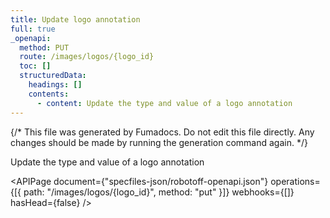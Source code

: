 ```yaml
---
title: Update logo annotation
full: true
_openapi:
  method: PUT
  route: /images/logos/{logo_id}
  toc: []
  structuredData:
    headings: []
    contents:
      - content: Update the type and value of a logo annotation
---
```


{/* This file was generated by Fumadocs. Do not edit this file directly. Any changes should be made by running the generation command again. */}

Update the type and value of a logo annotation

<APIPage
  document={"specfiles-json/robotoff-openapi.json"}
  operations={[{ path: "/images/logos/{logo_id}", method: "put" }]}
  webhooks={[]}
  hasHead={false}
/>

